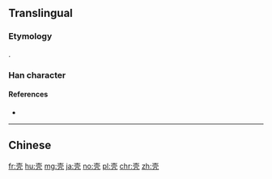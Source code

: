 {{also|殻|殼|売}}
==Translingual==
{{Han simplified forms|殼|殻|壳}}

===Etymology===
{{Han simp|殼|f=殳|t=&nbsp;}}.

===Han character===
{{Han char|rn=33|rad=士|as=04|sn=7|four=|canj=GBHN,XGBHN|ids=⿱士冗}}

====References====
* {{Han ref|kx=0243.041|dkj=05648|dj=0483.100|hdz=10428.020|uh=58F3|ud=22771}}

----

==Chinese==
{{zh-see|殼}}

[[fr:壳]]
[[hu:壳]]
[[mg:壳]]
[[ja:壳]]
[[no:壳]]
[[pl:壳]]
[[chr:壳]]
[[zh:壳]]